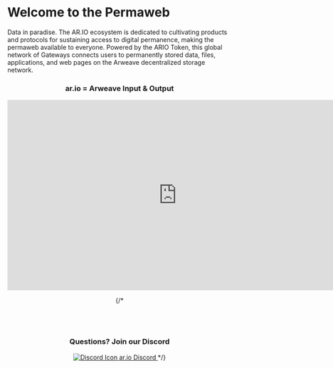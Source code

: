 
# Welcome to the Permaweb

Data in paradise. The AR.IO ecosystem is dedicated to cultivating products and protocols for sustaining access to digital permanence, making the permaweb available to everyone. Powered by the ARIO Token, this global network of Gateways connects users to permanently stored data, files, applications, and web pages on the Arweave decentralized storage network.

<HomeCards />

<center>
<h3>ar.io = Arweave Input & Output</h3>
<div className="video-container">
<iframe width="760" height="428" src="https://www.youtube.com/embed/6HJc4_OYVMQ" title="What and Why AR.IO? | AR.IO 101" frameBorder="0" allow="accelerometer; autoplay; clipboard-write; encrypted-media; gyroscope; picture-in-picture; web-share" allowFullScreen></iframe>
</div>

{/* <br></br>
<br></br>

<h3>Questions? Join our Discord</h3>

<a href="https://discord.gg/7zUPfN4D6g" target="_self" className="discord-container">
    <img className="discord-logo-home" src="https://arweave.net/Ygo0rdX1H9CmxPxS8fNnezSPRROCDbm0CsJq2U5c43k" alt="Discord Icon" ></img>
    <span className="discord-button-text">ar.io Discord</span>
</a> */}

</center>